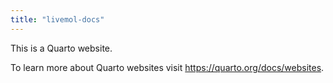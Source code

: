 ```yaml
---
title: "livemol-docs"
---
```


This is a Quarto website.

To learn more about Quarto websites visit <https://quarto.org/docs/websites>.
